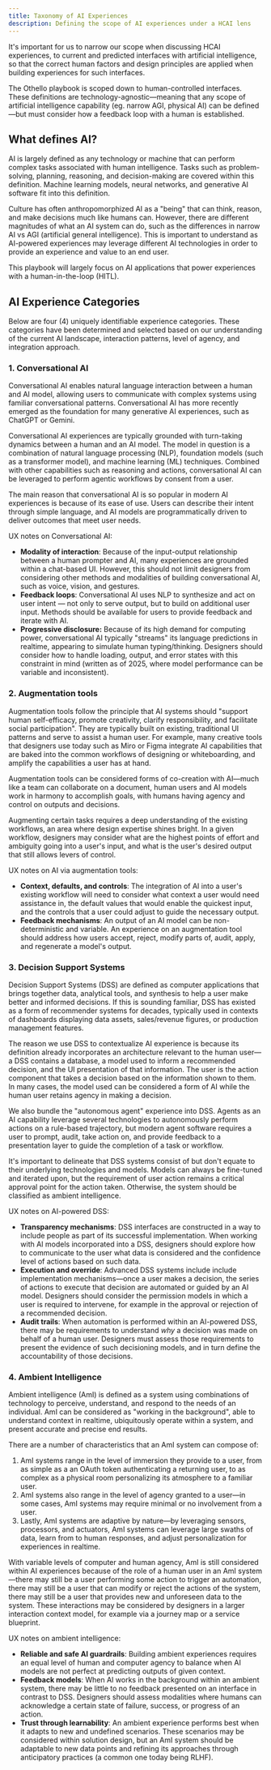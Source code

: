 ```yaml
---
title: Taxonomy of AI Experiences
description: Defining the scope of AI experiences under a HCAI lens
---
```


It's important for us to narrow our scope when discussing HCAI experiences, to current and predicted interfaces with artificial intelligence, so that the correct human factors and design principles are applied when building experiences for such interfaces.

The Othello playbook is scoped down to human-controlled interfaces. These definitions are technology-agnostic—meaning that any scope of artificial intelligence capability (eg. narrow AGI, physical AI) can be defined—but must consider how a feedback loop with a human is established.

## What defines AI?

AI is largely defined as any technology or machine that can perform complex tasks associated with human intelligence. Tasks such as problem-solving, planning, reasoning, and decision-making are covered within this definition. Machine learning models, neural networks, and generative AI software fit into this definition.

Culture has often anthropomorphized AI as a "being" that can think, reason, and make decisions much like humans can. However, there are different magnitudes of what an AI system can do, such as the differences in narrow AI vs AGI (artificial general intelligence). This is important to understand as AI-powered experiences may leverage different AI technologies in order to provide an experience and value to an end user.

This playbook will largely focus on AI applications that power experiences with a human-in-the-loop (HITL).

## AI Experience Categories

Below are four (4) uniquely identifiable experience categories. These categories have been determined and selected based on our understanding of the current AI landscape, interaction patterns, level of agency, and integration approach.

### 1. Conversational AI

Conversational AI enables natural language interaction between a human and AI model, allowing users to communicate with complex systems using familiar conversational patterns. Conversational AI has more recently emerged as the foundation for many generative AI experiences, such as ChatGPT or Gemini.

Conversational AI experiences are typically grounded with turn-taking dynamics between a human and an AI model. The model in question is a combination of natural language processing (NLP), foundation models (such as a transformer model), and machine learning (ML) techniques. Combined with other capabilities such as reasoning and actions, conversational AI can be leveraged to perform agentic workflows by consent from a user.

The main reason that conversational AI is so popular in modern AI experiences is because of its ease of use. Users can describe their intent through simple language, and AI models are programmatically driven to deliver outcomes that meet user needs.

UX notes on Conversational AI:
* **Modality of interaction**: Because of the input-output relationship between a human prompter and AI, many experiences are grounded within a chat-based UI. However, this should not limit designers from considering other methods and modalities of building conversational AI, such as voice, vision, and gestures.
* **Feedback loops**: Conversational AI uses NLP to synthesize and act on user intent — not only to serve output, but to build on additional user input. Methods should be available for users to provide feedback and iterate with AI.
* **Progressive disclosure:** Because of its high demand for computing power, conversational AI typically "streams" its language predictions in realtime, appearing to simulate human typing/thinking. Designers should consider how to handle loading, output, and error states with this constraint in mind (written as of 2025, where model performance can be variable and inconsistent).

### 2. Augmentation tools

Augmentation tools follow the principle that AI systems should "support human self-efficacy, promote creativity, clarify responsibility, and facilitate social participation". They are typically built on existing, traditional UI patterns and serve to assist a human user. For example, many creative tools that designers use today such as Miro or Figma integrate AI capabilities that are baked into the common workflows of designing or whiteboarding, and amplify the capabilities a user has at hand.

Augmentation tools can be considered forms of co-creation with AI—much like a team can collaborate on a document, human users and AI models work in harmony to accomplish goals, with humans having agency and control on outputs and decisions. 

Augmenting certain tasks requires a deep understanding of the existing workflows, an area where design expertise shines bright. In a given workflow, designers may consider what are the highest points of effort and ambiguity going into a user's input, and what is the user's desired output that still allows levers of control.

UX notes on AI via augmentation tools:
* **Context, defaults, and controls**: The integration of AI into a user's existing workflow will need to consider what context a user would need assistance in, the default values that would enable the quickest input, and the controls that a user could adjust to guide the necessary output.
* **Feedback mechanisms**: An output of an AI model can be non-deterministic and variable. An experience on an augmentation tool should address how users accept, reject, modify parts of, audit, apply, and regenerate a model's output.

### 3. Decision Support Systems

Decision Support Systems (DSS) are defined as computer applications that brings together data, analytical tools, and synthesis to help a user make better and informed decisions. If this is sounding familiar, DSS has existed as a form of recommender systems for decades, typically used in contexts of dashboards displaying data assets, sales/revenue figures, or production management features.

The reason we use DSS to contextualize AI experience is because its definition already incorporates an architecture relevant to the human user—a DSS contains a database, a model used to inform a recommended decision, and the UI presentation of that information. The user is the action component that takes a decision based on the information shown to them. In many cases, the model used can be considered a form of AI while the human user retains agency in making a decision.

We also bundle the "autonomous agent" experience into DSS. Agents as an AI capability leverage several technologies to autonomously perform actions on a rule-based trajectory, but modern agent software requires a user to prompt, audit, take action on, and provide feedback to a presentation layer to guide the completion of a task or workflow.

It's important to delineate that DSS systems consist of but don't equate to their underlying technologies and models. Models can always be fine-tuned and iterated upon, but the requirement of user action remains a critical approval point for the action taken. Otherwise, the system should be classified as ambient intelligence.

UX notes on AI-powered DSS:
* **Transparency mechanisms**: DSS interfaces are constructed in a way to include people as part of its successful implementation. When working with AI models incorporated into a DSS, designers should explore how to communicate to the user what data is considered and the confidence level of actions based on such data.
* **Execution and override**: Advanced DSS systems include include implementation mechanisms—once a user makes a decision, the series of actions to execute that decision are automated or guided by an AI model. Designers should consider the permission models in which a user is required to intervene, for example in the approval or rejection of a recommended decision.
* **Audit trails**: When automation is performed within an AI-powered DSS, there may be requirements to understand *why* a decision was made on behalf of a human user. Designers must assess those requirements to present the evidence of such decisioning models, and in turn define the accountability of those decisions.

### 4. Ambient Intelligence

Ambient intelligence (AmI) is defined as a system using combinations of technology to perceive, understand, and respond to the needs of an individual. AmI can be considered as "working in the background", able to understand context in realtime, ubiquitously operate within a system, and present accurate and precise end results.

There are a number of characteristics that an AmI system can compose of:
1. AmI systems range in the level of immersion they provide to a user, from as simple as a an OAuth token authenticating a returning user, to as complex as a physical room personalizing its atmosphere to a familiar user. 
2. AmI systems also range in the level of agency granted to a user—in some cases, AmI systems may require minimal or no involvement from a user. 
3. Lastly, AmI systems are adaptive by nature—by leveraging sensors, processors, and actuators, AmI systems can leverage large swaths of data, learn from to human responses, and adjust personalization for experiences in realtime.

With variable levels of computer and human agency, AmI is still considered within AI experiences because of the role of a human user in an AmI system—there may still be a user performing some action to trigger an automation, there may still be a user that can modify or reject the actions of the system, there may still be a user that provides new and unforeseen data to the system. These interactions may be considered by designers in a larger interaction context model, for example via a journey map or a service blueprint.

UX notes on ambient intelligence:
* **Reliable and safe AI guardrails**: Building ambient experiences requires an equal level of human and computer agency to balance when AI models are not perfect at predicting outputs of given context.
* **Feedback models**: When AI works in the background within an ambient system, there may be little to no feedback presented on an interface in contrast to DSS. Designers should assess modalities where humans can acknowledge a certain state of failure, success, or progress of an action.
* **Trust through learnability**: An ambient experience performs best when it adapts to new and undefined scenarios. These scenarios may be considered within solution design, but an AmI system should be adaptable to new data points and refining its approaches through anticipatory practices (a common one today being RLHF).













